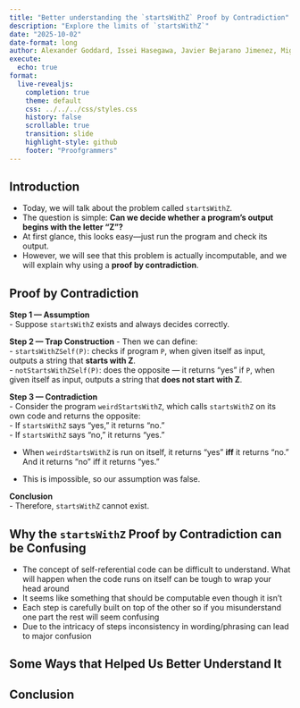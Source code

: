 ```yaml
---
title: "Better understanding the `startsWithZ` Proof by Contradiction"
description: "Explore the limits of `startsWithZ`"
date: "2025-10-02"
date-format: long
author: Alexander Goddard, Issei Hasegawa, Javier Bejarano Jimenez, Miguel Orti Vila
execute:
  echo: true
format:
  live-revealjs:
    completion: true
    theme: default
    css: ../../../css/styles.css
    history: false
    scrollable: true
    transition: slide
    highlight-style: github
    footer: "Proofgrammers"
---
```


## Introduction

::: {.fragment}
- Today, we will talk about the problem called `startsWithZ`.  
- The question is simple: **Can we decide whether a program’s output begins with the letter “Z”?**
- At first glance, this looks easy—just run the program and check its output.  
- However, we will see that this problem is actually incomputable,
  and we will explain why using a **proof by contradiction**.  
:::

## Proof by Contradiction

::: {.fragment}

**Step 1 — Assumption**  
- Suppose `startsWithZ` exists and always decides correctly.  

**Step 2 — Trap Construction**
- Then we can define:  
  - `startsWithZSelf(P)`: checks if program `P`, when given itself as input, outputs a string that **starts with Z**.  
  - `notStartsWithZSelf(P)`: does the opposite — it returns “yes” if `P`, when given itself as input, outputs a string that **does not start with Z**.  

**Step 3 — Contradiction**  
- Consider the program `weirdStartsWithZ`, which calls `startsWithZ` on its own code and returns the opposite:  
  - If `startsWithZ` says “yes,” it returns “no.”  
  - If `startsWithZ` says “no,” it returns “yes.”  

- When `weirdStartsWithZ` is run on itself, it returns “yes” **iff** it returns “no.” And it returns “no” iff it returns “yes.”

- This is impossible, so our assumption was false.  

**Conclusion**  
- Therefore, `startsWithZ` cannot exist.  

:::

## Why the `startsWithZ` Proof by Contradiction can be Confusing

::: {.fragment}
- The concept of self-referential code can be difficult to understand. What will happen when the code runs on itself can be tough to wrap your head around
- It seems like something that should be computable even though it isn't
- Each step is carefully built on top of the other so if you misunderstand one part the rest will seem confusing
- Due to the intricacy of steps inconsistency in wording/phrasing can lead to major confusion
:::

## Some Ways that Helped Us Better Understand It 

::: {.fragment}

:::

## Conclusion

::: {.fragment}
  
:::
